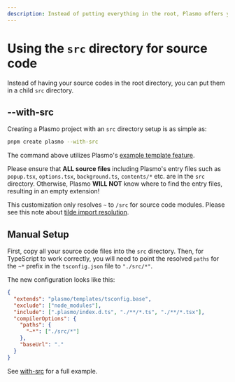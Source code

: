 ```yaml
---
description: Instead of putting everything in the root, Plasmo offers you to put your source files in an src directory.
---
```



# Using the `src` directory for source code

Instead of having your source codes in the root directory, you can put them in a child `src` directory.

## --with-src

Creating a Plasmo project with an `src` directory setup is as simple as:

```bash
pnpm create plasmo --with-src
```

The command above utilizes Plasmo's [example template feature](/framework/workflows/new#with-an-example-template).

<Callout>

Please ensure that **ALL source files** including Plasmo's entry files such as `popup.tsx`, `options.tsx`, `background.ts`, `contents/*` etc. are in the `src` directory. Otherwise, Plasmo **WILL NOT** know where to find the entry files, resulting in an empty extension!

This customization only resolves `~` to `/src` for source code
modules. Please see this note about [tilde import
resolution](/framework/import#tilde-).

</Callout>

## Manual Setup

First, copy all your source code files into the `src` directory. Then, for TypeScript to work correctly, you will need to point the resolved `paths` for the `~*` prefix in the `tsconfig.json` file to `"./src/*"`.

The new configuration looks like this:

```json
{
  "extends": "plasmo/templates/tsconfig.base",
  "exclude": ["node_modules"],
  "include": [".plasmo/index.d.ts", "./**/*.ts", "./**/*.tsx"],
  "compilerOptions": {
    "paths": {
      "~*": ["./src/*"]
    },
    "baseUrl": "."
  }
}
```

See [with-src](https://github.com/PlasmoHQ/examples/tree/main/with-src) for a full example.
